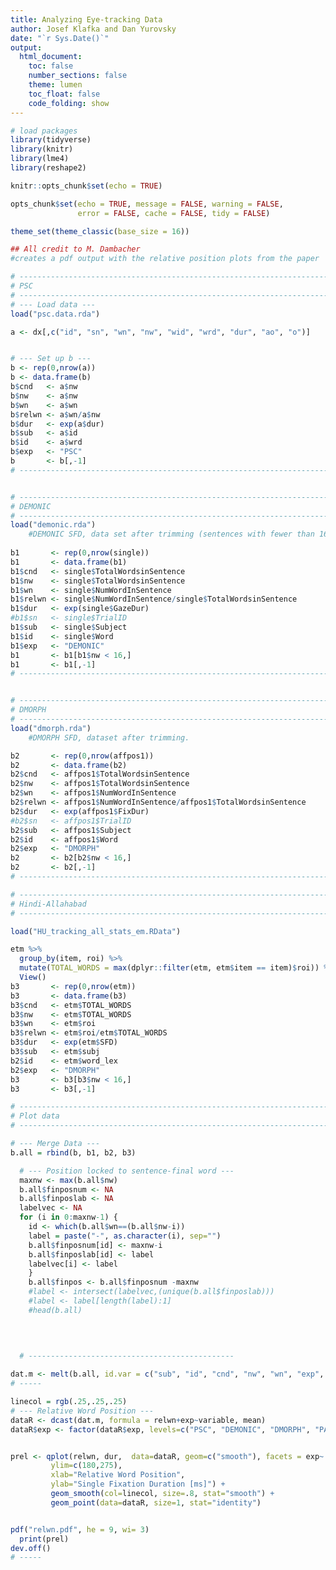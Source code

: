 ```yaml
---
title: Analyzing Eye-tracking Data
author: Josef Klafka and Dan Yurovsky
date: "`r Sys.Date()`"
output: 
  html_document:
    toc: false
    number_sections: false
    theme: lumen
    toc_float: false
    code_folding: show 
---
```


```r
# load packages
library(tidyverse)
library(knitr)
library(lme4)
library(reshape2)

knitr::opts_chunk$set(echo = TRUE)

opts_chunk$set(echo = TRUE, message = FALSE, warning = FALSE, 
               error = FALSE, cache = FALSE, tidy = FALSE)

theme_set(theme_classic(base_size = 16))
```

```r

## All credit to M. Dambacher
#creates a pdf output with the relative position plots from the paper

# ------------------------------------------------------------------------------
# PSC
# ------------------------------------------------------------------------------
# --- Load data ---
load("psc.data.rda")

a <- dx[,c("id", "sn", "wn", "nw", "wid", "wrd", "dur", "ao", "o")]


# --- Set up b ---
b <- rep(0,nrow(a))
b <- data.frame(b)
b$cnd   <- a$nw
b$nw    <- a$nw
b$wn    <- a$wn
b$relwn <- a$wn/a$nw
b$dur   <- exp(a$dur)
b$sub   <- a$id
b$id    <- a$wrd
b$exp   <- "PSC"
b       <- b[,-1]
# ------------------------------------------------------------------------------


# ------------------------------------------------------------------------------
# DEMONIC
# ------------------------------------------------------------------------------
load("demonic.rda") 
	#DEMONIC SFD, data set after trimming (sentences with fewer than 16 words, extra short and long fixations removed, etc)
	
b1       <- rep(0,nrow(single))
b1       <- data.frame(b1)
b1$cnd   <- single$TotalWordsinSentence
b1$nw    <- single$TotalWordsinSentence
b1$wn    <- single$NumWordInSentence
b1$relwn <- single$NumWordInSentence/single$TotalWordsinSentence
b1$dur   <- exp(single$GazeDur)
#b1$sn   <- single$TrialID
b1$sub   <- single$Subject
b1$id    <- single$Word
b1$exp   <- "DEMONIC"
b1       <- b1[b1$nw < 16,]
b1       <- b1[,-1]
# ------------------------------------------------------------------------------


# ------------------------------------------------------------------------------
# DMORPH
# ------------------------------------------------------------------------------
load("dmorph.rda")
	#DMORPH SFD, dataset after trimming.

b2       <- rep(0,nrow(affpos1))
b2       <- data.frame(b2)
b2$cnd   <- affpos1$TotalWordsinSentence
b2$nw    <- affpos1$TotalWordsinSentence
b2$wn    <- affpos1$NumWordInSentence
b2$relwn <- affpos1$NumWordInSentence/affpos1$TotalWordsinSentence
b2$dur   <- exp(affpos1$FixDur)
#b2$sn   <- affpos1$TrialID
b2$sub   <- affpos1$Subject
b2$id    <- affpos1$Word
b2$exp   <- "DMORPH"
b2       <- b2[b2$nw < 16,]
b2       <- b2[,-1]
# ------------------------------------------------------------------------------

# ------------------------------------------------------------------------------
# Hindi-Allahabad 
# ------------------------------------------------------------------------------

load("HU_tracking_all_stats_em.RData")

etm %>% 
  group_by(item, roi) %>%
  mutate(TOTAL_WORDS = max(dplyr::filter(etm, etm$item == item)$roi)) %>%
  View()
b3       <- rep(0,nrow(etm))
b3       <- data.frame(b3)
b3$cnd   <- etm$TOTAL_WORDS
b3$nw    <- etm$TOTAL_WORDS
b3$wn    <- etm$roi
b3$relwn <- etm$roi/etm$TOTAL_WORDS
b3$dur   <- exp(etm$SFD)
b3$sub   <- etm$subj
b2$id    <- etm$word_lex
b2$exp   <- "DMORPH"
b3       <- b3[b3$nw < 16,]
b3       <- b3[,-1]

# ------------------------------------------------------------------------------
# Plot data
# ------------------------------------------------------------------------------

# --- Merge Data ---
b.all = rbind(b, b1, b2, b3)

  # --- Position locked to sentence-final word ---
  maxnw <- max(b.all$nw)
  b.all$finposnum <- NA
  b.all$finposlab <- NA
  labelvec <- NA
  for (i in 0:maxnw-1) {
    id <- which(b.all$wn==(b.all$nw-i))
    label = paste("-", as.character(i), sep="")
    b.all$finposnum[id] <- maxnw-i
    b.all$finposlab[id] <- label
    labelvec[i] <- label
    }
    b.all$finpos <- b.all$finposnum -maxnw
    #label <- intersect(labelvec,(unique(b.all$finposlab)))
    #label <- label[length(label):1]
    #head(b.all)
  

  
  
  # ----------------------------------------------

dat.m <- melt(b.all, id.var = c("sub", "id", "cnd", "nw", "wn", "exp", "relwn", "finpos"), measure.var = "dur", variable_name = "dur")
# -----

linecol = rgb(.25,.25,.25)
# --- Relative Word Position ---
dataR <- dcast(dat.m, formula = relwn+exp~variable, mean)
dataR$exp <- factor(dataR$exp, levels=c("PSC", "DEMONIC", "DMORPH", "PAETC"))


prel <- qplot(relwn, dur,  data=dataR, geom=c("smooth"), facets = exp~.,
         ylim=c(180,275),
         xlab="Relative Word Position",
         ylab="Single Fixation Duration [ms]") +
         geom_smooth(col=linecol, size=.8, stat="smooth") +
         geom_point(data=dataR, size=1, stat="identity")


pdf("relwn.pdf", he = 9, wi= 3)
  print(prel)
dev.off()
# -----
```